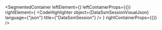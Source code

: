 
<SegmentedContainer
  leftElement={<DataSsmSessionDesc />}
  leftContainerProps={{}}
  rightElement={
    <CodeHighlighter
      object={DataSsmSessionVisualJson}
      language={"json"}
      title={"DataSsmSession"}
    />
  }
  rightContainerProps={{}}
/>

<div
  class={"spacer"}
/>



<DataSsmSessionLogGetQueryFunctionIndex />

